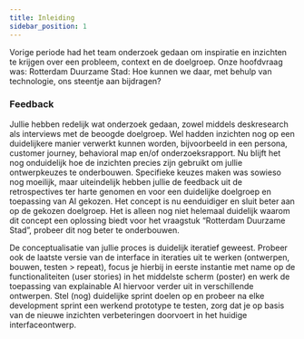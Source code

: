 ```yaml
---
title: Inleiding
sidebar_position: 1
---
```


 Vorige periode had het team onderzoek gedaan om inspiratie en inzichten te krijgen over een probleem, context en de doelgroep.
 Onze hoofdvraag was: Rotterdam Duurzame Stad: Hoe kunnen we daar, met behulp van technologie, ons steentje aan bijdragen?


 ### Feedback
 Jullie hebben redelijk wat onderzoek gedaan, zowel middels deskresearch als interviews met de beoogde doelgroep.
 Wel hadden inzichten nog op een duidelijkere manier verwerkt kunnen worden, bijvoorbeeld in een persona, customer journey,
 behavioral map en/of onderzoeksrapport. Nu blijft het nog onduidelijk hoe de inzichten precies zijn gebruikt
 om jullie ontwerpkeuzes te onderbouwen. Specifieke keuzes maken was sowieso nog moeilijk, maar uiteindelijk hebben
 jullie de feedback uit de retrospectives ter harte genomen en voor een
 duidelijke doelgroep en toepassing van AI gekozen. Het concept is nu eenduidiger en sluit beter aan op de gekozen doelgroep.
 Het is alleen nog niet helemaal duidelijk waarom dit concept een
 oplossing biedt voor het vraagstuk “Rotterdam Duurzame Stad”,
 probeer dit nog beter te onderbouwen.

De conceptualisatie van jullie proces is duidelijk iteratief geweest. Probeer ook de laatste versie van de interface in
iteraties uit te werken (ontwerpen, bouwen, testen > repeat), focus je hierbij in eerste instantie met name op
de functionaliteiten (user stories) in het middelste scherm (poster) en werk de toepassing van
explainable AI hiervoor verder uit in verschillende ontwerpen.
Stel (nog) duidelijke sprint doelen op en probeer na elke development sprint een werkend prototype te testen, zorg dat
je op basis van de nieuwe inzichten verbeteringen doorvoert in het huidige interfaceontwerp.
